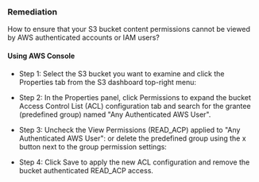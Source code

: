 ### Remediation

How to ensure that your S3 bucket content permissions cannot be viewed by AWS authenticated accounts or IAM users?

#### Using AWS Console

- Step 1: Select the S3 bucket you want to examine and click the Properties tab from the S3 dashboard top-right menu:
- Step 2: In the Properties panel, click Permissions to expand the bucket Access Control List (ACL) configuration tab and search for the grantee (predefined group) named "Any Authenticated AWS User".

- Step 3: Uncheck the View Permissions (READ_ACP) applied to "Any Authenticated AWS User":
  or delete the predefined group using the x button next to the group permission settings:
- Step 4: Click Save to apply the new ACL configuration and remove the bucket authenticated READ_ACP access.
